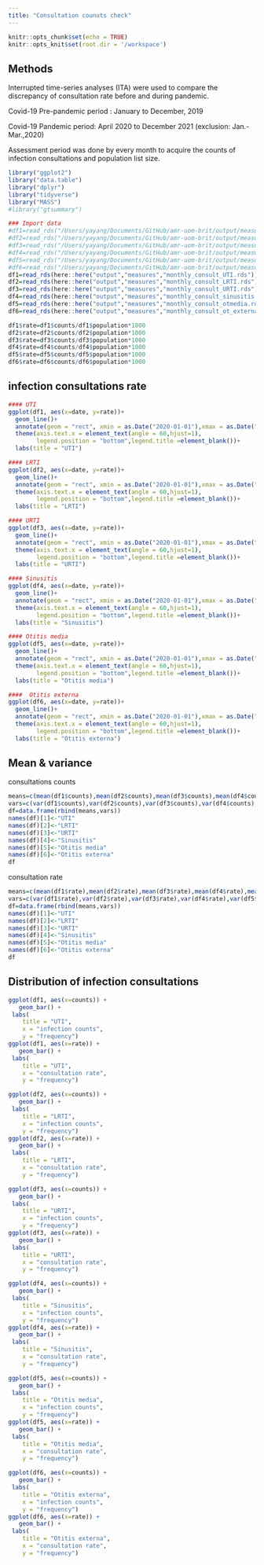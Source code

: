 ```yaml
---
title: "Consultation counuts check"
---
```



```r
knitr::opts_chunk$set(echo = TRUE)
knitr::opts_knit$set(root.dir = '/workspace')
```

## Methods

Interrupted time-series analyses (ITA) were used to compare the discrepancy of consultation rate before and during pandemic.

Covid-19 Pre-pandemic period : January to December, 2019

Covid-19 Pandemic period: April 2020 to December 2021 (exclusion: Jan.-Mar.,2020) 

Assessment period was done by every month to acquire the counts of infection consultations and population list size. 

```r
library("ggplot2")
library("data.table")
library("dplyr")
library("tidyverse")
library("MASS")
#library("gtsummary")
```


```r
### Import data
#df1=read_rds("/Users/yayang/Documents/GitHub/amr-uom-brit/output/measures/monthly_consult_UTI.rds")
#df2=read_rds("/Users/yayang/Documents/GitHub/amr-uom-brit/output/measures/monthly_consult_LRTI.rds")
#df3=read_rds("/Users/yayang/Documents/GitHub/amr-uom-brit/output/measures/monthly_consult_URTI.rds")
#df4=read_rds("/Users/yayang/Documents/GitHub/amr-uom-brit/output/measures/monthly_consult_sinusitis.rds")
#df5=read_rds("/Users/yayang/Documents/GitHub/amr-uom-brit/output/measures/monthly_consult_otmedia.rds")
#df6=read_rds("/Users/yayang/Documents/GitHub/amr-uom-brit/output/measures/monthly_consult_ot_externa.rds")
df1=read_rds(here::here("output","measures","monthly_consult_UTI.rds"))
df2=read_rds(here::here("output","measures","monthly_consult_LRTI.rds"))
df3=read_rds(here::here("output","measures","monthly_consult_URTI.rds"))
df4=read_rds(here::here("output","measures","monthly_consult_sinusitis.rds"))
df5=read_rds(here::here("output","measures","monthly_consult_otmedia.rds"))
df6=read_rds(here::here("output","measures","monthly_consult_ot_externa.rds"))

df1$rate=df1$counts/df1$population*1000
df2$rate=df2$counts/df2$population*1000
df3$rate=df3$counts/df3$population*1000
df4$rate=df4$counts/df4$population*1000
df5$rate=df5$counts/df5$population*1000
df6$rate=df6$counts/df6$population*1000

```




## infection consultations rate 


```r
#### UTI
ggplot(df1, aes(x=date, y=rate))+
  geom_line()+
  annotate(geom = "rect", xmin = as.Date("2020-01-01"),xmax = as.Date("2020-04-01"),ymin = -Inf, ymax = Inf,fill="grey90")+
  theme(axis.text.x = element_text(angle = 60,hjust=1),
        legend.position = "bottom",legend.title =element_blank())+
  labs(title = "UTI")

```


```r

#### LRTI
ggplot(df2, aes(x=date, y=rate))+
  geom_line()+
  annotate(geom = "rect", xmin = as.Date("2020-01-01"),xmax = as.Date("2020-04-01"),ymin = -Inf, ymax = Inf,fill="grey90")+
  theme(axis.text.x = element_text(angle = 60,hjust=1),
        legend.position = "bottom",legend.title =element_blank())+
  labs(title = "LRTI")
```


```r
#### URTI
ggplot(df3, aes(x=date, y=rate))+
  geom_line()+
  annotate(geom = "rect", xmin = as.Date("2020-01-01"),xmax = as.Date("2020-04-01"),ymin = -Inf, ymax = Inf,fill="grey90")+
  theme(axis.text.x = element_text(angle = 60,hjust=1),
        legend.position = "bottom",legend.title =element_blank())+
  labs(title = "URTI")
```


```r
#### Sinusitis
ggplot(df4, aes(x=date, y=rate))+
  geom_line()+
  annotate(geom = "rect", xmin = as.Date("2020-01-01"),xmax = as.Date("2020-04-01"),ymin = -Inf, ymax = Inf,fill="grey90")+
  theme(axis.text.x = element_text(angle = 60,hjust=1),
        legend.position = "bottom",legend.title =element_blank())+
  labs(title = "Sinusitis")
```


```r
#### Otitis media
ggplot(df5, aes(x=date, y=rate))+
  geom_line()+
  annotate(geom = "rect", xmin = as.Date("2020-01-01"),xmax = as.Date("2020-04-01"),ymin = -Inf, ymax = Inf,fill="grey90")+
  theme(axis.text.x = element_text(angle = 60,hjust=1),
        legend.position = "bottom",legend.title =element_blank())+
  labs(title = "Otitis media")
```


```r
####  Otitis externa
ggplot(df6, aes(x=date, y=rate))+
  geom_line()+
  annotate(geom = "rect", xmin = as.Date("2020-01-01"),xmax = as.Date("2020-04-01"),ymin = -Inf, ymax = Inf,fill="grey90")+
  theme(axis.text.x = element_text(angle = 60,hjust=1),
        legend.position = "bottom",legend.title =element_blank())+
  labs(title = "Otitis externa")
```


## Mean & variance
consultations counts
```r
means=c(mean(df1$counts),mean(df2$counts),mean(df3$counts),mean(df4$counts),mean(df5$counts),mean(df6$counts))
vars=c(var(df1$counts),var(df2$counts),var(df3$counts),var(df4$counts),var(df5$counts),var(df6$counts))
df=data.frame(rbind(means,vars))
names(df)[1]<-"UTI"
names(df)[2]<-"LRTI"
names(df)[3]<-"URTI"
names(df)[4]<-"Sinusitis"
names(df)[5]<-"Otitis media"
names(df)[6]<-"Otitis externa"
df
```

consultation rate
```r
means=c(mean(df1$rate),mean(df2$rate),mean(df3$rate),mean(df4$rate),mean(df5$rate),mean(df6$rate))
vars=c(var(df1$rate),var(df2$rate),var(df3$rate),var(df4$rate),var(df5$rate),var(df6$rate))
df=data.frame(rbind(means,vars))
names(df)[1]<-"UTI"
names(df)[2]<-"LRTI"
names(df)[3]<-"URTI"
names(df)[4]<-"Sinusitis"
names(df)[5]<-"Otitis media"
names(df)[6]<-"Otitis externa"
df
```

## Distribution of infection consultations

```r
ggplot(df1, aes(x=counts)) + 
   geom_bar() +
 labs(
    title = "UTI",
    x = "infection counts", 
    y = "frequency")
ggplot(df1, aes(x=rate)) + 
   geom_bar() +
 labs(
    title = "UTI",
    x = "consultation rate", 
    y = "frequency")
```

```r
ggplot(df2, aes(x=counts)) + 
   geom_bar() +
 labs(
    title = "LRTI",
    x = "infection counts", 
    y = "frequency")
ggplot(df2, aes(x=rate)) + 
   geom_bar() +
 labs(
    title = "LRTI",
    x = "consultation rate", 
    y = "frequency")
```

```r
ggplot(df3, aes(x=counts)) + 
   geom_bar() +
 labs(
    title = "URTI",
    x = "infection counts", 
    y = "frequency")
ggplot(df3, aes(x=rate)) + 
   geom_bar() +
 labs(
    title = "URTI",
    x = "consultation rate", 
    y = "frequency")
```


```r
ggplot(df4, aes(x=counts)) + 
   geom_bar() +
 labs(
    title = "Sinusitis",
    x = "infection counts", 
    y = "frequency")
ggplot(df4, aes(x=rate)) + 
   geom_bar() +
 labs(
    title = "Sinusitis",
    x = "consultation rate", 
    y = "frequency")
```


```r
ggplot(df5, aes(x=counts)) + 
   geom_bar() +
 labs(
    title = "Otitis media",
    x = "infection counts", 
    y = "frequency")
ggplot(df5, aes(x=rate)) + 
   geom_bar() +
 labs(
    title = "Otitis media",
    x = "consultation rate", 
    y = "frequency")
```

```r
ggplot(df6, aes(x=counts)) + 
   geom_bar() +
 labs(
    title = "Otitis externa",
    x = "infection counts", 
    y = "frequency")
ggplot(df6, aes(x=rate)) + 
   geom_bar() +
 labs(
    title = "Otitis externa",
    x = "consultation rate", 
    y = "frequency") 
```

